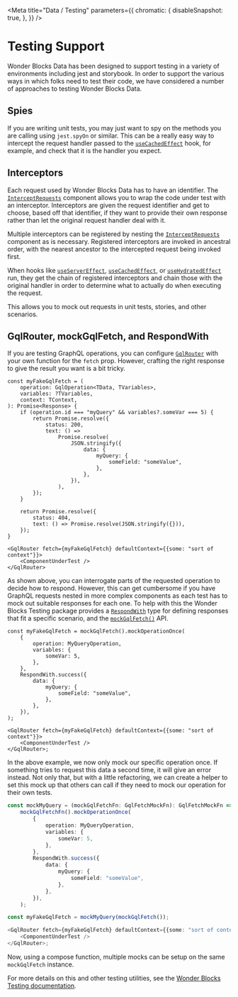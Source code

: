 
<Meta
    title="Data / Testing"
    parameters={{
        chromatic: {
            disableSnapshot: true,
        },
    }}
/>

# Testing Support

Wonder Blocks Data has been designed to support testing in a variety of environments including jest and storybook. In order to support the various ways in which folks need to test their code, we have considered a number of approaches to testing Wonder Blocks Data.

## Spies

If you are writing unit tests, you may just want to spy on the methods you are calling using `jest.spyOn` or similar. This can be a really easy way to intercept the request handler passed to the [`useCachedEffect`](/docs/data-exports-usecachedeffect--page) hook, for example, and check that it is the handler you expect.

## Interceptors

Each request used by Wonder Blocks Data has to have an identifier. The [`InterceptRequests`](/docs/data-exports-interceptrequests--page) component allows you to wrap the code under test with an interceptor. Interceptors are given the request identifier and get to choose, based off that identifier, if they want to provide their own response rather than let the original request handler deal with it.

Multiple interceptors can be registered by nesting the [`InterceptRequests`](/docs/data-exports-interceptrequests--page) component as is necessary. Registered interceptors are invoked in ancestral order, with the nearest ancestor to the intercepted request being invoked first.

When hooks like [`useServerEffect`](/docs/data-exports-useservereffect--page), [`useCachedEffect`](/docs/data-exports-usecachedeffect--page), or [`useHydratedEffect`](/docs/data-exports-usehydratedeffect--page) run, they get the chain of registered interceptors and chain those with the original handler in order to determine what to actually do when executing the request.

This allows you to mock out requests in unit tests, stories, and other scenarios.

## GqlRouter, mockGqlFetch, and RespondWith

If you are testing GraphQL operations, you can configure [`GqlRouter`](/docs/data-exports-gqlrouter--page) with your own function for the `fetch` prop. However, crafting the right response to give
the result you want is a bit tricky.

```tsx
const myFakeGqlFetch = (
    operation: GqlOperation<TData, TVariables>,
    variables: ?TVariables,
    context: TContext,
): Promise<Response> {
    if (operation.id === "myQuery" && variables?.someVar === 5) {
        return Promise.resolve({
            status: 200,
            text: () =>
                Promise.resolve(
                    JSON.stringify({
                        data: {
                            myQuery: {
                                someField: "someValue",
                            },
                        },
                    }),
                ),
        });
    }

    return Promise.resolve({
        status: 404,
        text: () => Promise.resolve(JSON.stringify({})),
    });
}

<GqlRouter fetch={myFakeGqlFetch} defaultContext={{some: "sort of context"}}>
    <ComponentUnderTest />
</GqlRouter>
```

As shown above, you can interrogate parts of the requested operation to decide how to respond. However, this can get cumbersome if you have GraphQL requests nested in more complex components as each test has to mock out suitable responses for each one. To help with this the Wonder Blocks Testing package provides a [`RespondWith`](/docs/testing-exports-respondwith--page) type for defining responses that fit a specific scenario, and the [`mockGqlFetch()`](/docs/testing-exports-mockgqlfetch--page) API.

```tsx
const myFakeGqlFetch = mockGqlFetch().mockOperationOnce(
    {
        operation: MyQueryOperation,
        variables: {
            someVar: 5,
        },
    },
    RespondWith.success({
        data: {
            myQuery: {
                someField: "someValue",
            },
        },
    }),
);

<GqlRouter fetch={myFakeGqlFetch} defaultContext={{some: "sort of context"}}>
    <ComponentUnderTest />
</GqlRouter>;
```

In the above example, we now only mock our specific operation once. If something
tries to request this data a second time, it will give an error instead. Not only that, but with a little refactoring, we can create a helper to set this mock up that others can call if they need to mock our operation for their own tests.

```ts
const mockMyQuery = (mockGqlFetchFn: GqlFetchMockFn): GqlFetchMockFn =>
    mockGqlFetchFn().mockOperationOnce(
        {
            operation: MyQueryOperation,
            variables: {
                someVar: 5,
            },
        },
        RespondWith.success({
            data: {
                myQuery: {
                    someField: "someValue",
                },
            },
        }),
    );

const myFakeGqlFetch = mockMyQuery(mockGqlFetch());

<GqlRouter fetch={myFakeGqlFetch} defaultContext={{some: "sort of context"}}>
    <ComponentUnderTest />
</GqlRouter>;
```

Now, using a compose function, multiple mocks can be setup on the same `mockGqlFetch` instance.

For more details on this and other testing utilities, see the [Wonder Blocks Testing documentation](/docs/testing-overview--page).
